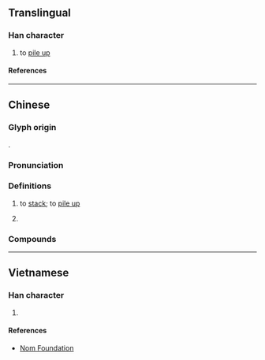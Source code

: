 {{character info/new}}
==Translingual==

===Han character===
{{Han char|rn=64|rad=手|as=11|sn=14|four=56093|canj=QWVF|ids=⿰扌累}}

# to [[pile up]]

====References====
{{Han ref|kx=0450.080|dkj=12594|dj=0800.270|hdz=31946.060|uh=645E}}

----
==Chinese==
{{zh-forms|alt=𢴱}}

===Glyph origin===
{{Han etym}}
{{Han compound|手|累|ls=psc|c1=s|c2=p|t1=hand}}.

===Pronunciation===
{{zh-pron
|m=luò,luó,1nb=standard,2nb=variant
|c=lo3,lo4
|mc=y
|oc=y
|cat=v,n
}}

===Definitions===
{{zh-hanzi}}

# to [[stack]]; to [[pile up]]
# {{zh-classifier|objects in a [[pile]] or [[stack]]|t=[[pile]]; [[stack]]}}
#: {{zh-x|一 摞 碗|a '''stack''' of bowls}}

===Compounds===
{{zh-der|摞管}}

----

==Vietnamese==

===Han character===
{{vi-readings|rs=手11|reading=lũy}}

# {{rfdef|vi|sort=手11}}

====References====
* [http://nomfoundation.org/common/nom_details.php?codepoint=645e Nom Foundation]